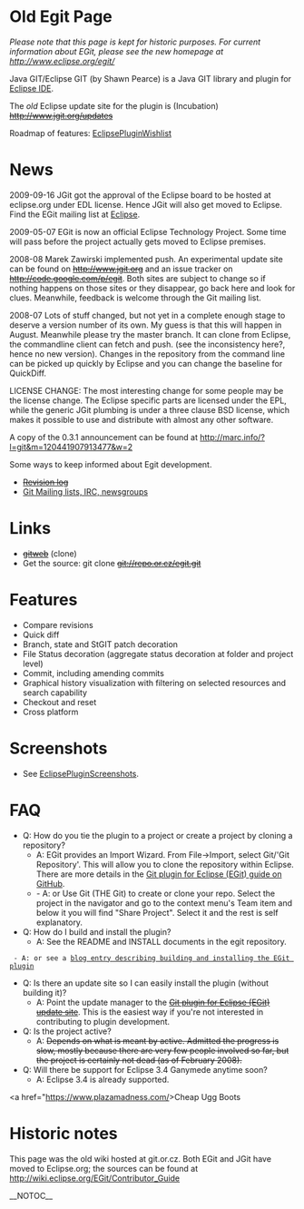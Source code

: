 = Old Egit Page =

''Please note that this page is kept for historic purposes. For current information about EGit, please see the new homepage at [http://www.eclipse.org/egit/ http://www.eclipse.org/egit/]''

Java GIT/Eclipse GIT (by Shawn Pearce) is a Java GIT library and plugin for [http://www.eclipse.org/ Eclipse IDE].

The ''old'' Eclipse update site for the plugin is (Incubation) <s>[http://www.jgit.org/updates http://www.jgit.org/updates]</s>

Roadmap of features: [[EclipsePluginWishlist]]

= News =

2009-09-16 JGit got the approval of the Eclipse board to be hosted at eclipse.org under EDL license.
Hence JGit will also get moved to Eclipse. Find the EGit mailing list at [http://dev.eclipse.org/mhonarc/lists/egit-dev/ Eclipse].

2009-05-07 EGit is now an official Eclipse Technology Project. Some time will pass
before the project actually gets moved to Eclipse premises.

2008-08 Marek Zawirski implemented push. An experimental update site can be found
on <s>[http://www.jgit.org http://www.jgit.org]</s> and an issue tracker on <s>[http://code.google.com/p/egit http://code.google.com/p/egit]</s>. Both
sites are subject to change so if nothing happens on those sites or they disappear, go
back here and look for clues. Meanwhile, feedback is welcome through the Git mailing list.

2008-07 Lots of stuff changed, but not yet in a complete enough stage to deserve a version
number of its own. My guess is that this will happen in August. Meanwhile please
try the master branch. It can clone from Eclipse, the commandline client can fetch
and push. (see the inconsistency here?, hence no new version). Changes in the repository
from the command line can be picked up quickly by Eclipse and you can change the baseline
for QuickDiff.

LICENSE CHANGE:
The most interesting change for some people may be the license change. The Eclipse specific
parts are licensed under the EPL, while the generic JGit plumbing is under a three clause BSD
license, which makes it possible to use and distribute with almost any other software.

A copy of the 0.3.1 announcement can be found at http://marc.info/?l=git&m=120441907913477&w=2

Some ways to keep informed about Egit development.

* <s>[http://repo.or.cz/w/egit.git?a=log Revision log]</s>
* [http://git.or.cz/gitwiki/GitCommunity Git Mailing lists, IRC, newsgroups]

= Links =
* <s>[http://repo.or.cz/w/egit.git gitweb]</s> (clone)
* Get the source: git clone <s>git://repo.or.cz/egit.git</s>
= Features =
* Compare revisions
* Quick diff
* Branch, state and StGIT patch decoration
* File Status decoration (aggregate status decoration at folder and project level)
* Commit, including amending commits
* Graphical history visualization with filtering on selected resources and search capability
* Checkout and reset
* Cross platform

= Screenshots =
* See [[EclipsePluginScreenshots]].
= FAQ =
* Q: How do you tie the plugin to a project or create a project by cloning a repository?
** A: EGit provides an Import Wizard.  From File->Import, select Git/'Git Repository'.  This will allow you to clone the repository within Eclipse.  There are more details in the [http://github.com/guides/using-the-egit-eclipse-plugin-with-github Git plugin for Eclipse (EGit) guide on GitHub].
** - A: or Use Git (THE Git) to create or clone your repo. Select the project in the navigator and go to the context menu's Team item and below it you will find "Share Project". Select it and the rest is self explanatory.
* Q: How do I build and install the plugin?
** A: See the README and INSTALL documents in the egit repository.
  - A: or see a [http://cho.hapgoods.com/wordpress/?p=159 blog entry describing building and installing the EGit plugin]
* Q: Is there an update site so I can easily install the plugin (without building it)?
** A: Point the update manager to the <s>[http://www.jgit.org/updates Git plugin for Eclipse (EGit) update site]</s>. This is the easiest way if you're not interested in contributing to plugin development.
* Q: Is the project active?
** A: <s>Depends on what is meant by active. Admitted the progress is slow, mostly because there are very few people involved so far, but the project is certainly not dead (as of February 2008).</s>
* Q: Will there be support for Eclipse 3.4 Ganymede anytime soon?
** A: Eclipse 3.4 is already supported.
<a href="https://www.plazamadness.com/>Cheap Ugg Boots</a>

= Historic notes =

This page was the old wiki hosted at git.or.cz. Both EGit and JGit have moved to Eclipse.org; the sources can be found at [http://wiki.eclipse.org/EGit/Contributor_Guide http://wiki.eclipse.org/EGit/Contributor_Guide]

__NOTOC__